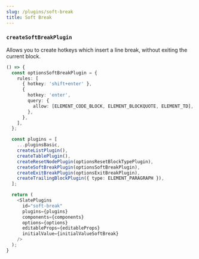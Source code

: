 ```yaml
---
slug: /plugins/soft-break
title: Soft Break
---
```


### `createSoftBreakPlugin`

Allows you to create hotkeys which insert a line break, without exiting the current block.

```ts live
() => {
  const optionsSoftBreakPlugin = {
    rules: [
      { hotkey: 'shift+enter' },
      {
        hotkey: 'enter',
        query: {
          allow: [ELEMENT_CODE_BLOCK, ELEMENT_BLOCKQUOTE, ELEMENT_TD],
        },
      },
    ],
  };

  const plugins = [
    ...pluginsBasic,
    createListPlugin(),
    createTablePlugin(),
    createResetNodePlugin(optionsResetBlockTypePlugin),
    createSoftBreakPlugin(optionsSoftBreakPlugin),
    createExitBreakPlugin(optionsExitBreakPlugin),
    createTrailingBlockPlugin({ type: ELEMENT_PARAGRAPH }),
  ];

  return (
    <SlatePlugins
      id="soft-break"
      plugins={plugins}
      components={components}
      options={options}
      editableProps={editableProps}
      initialValue={initialValueSoftBreak}
    />
  );
}
```

